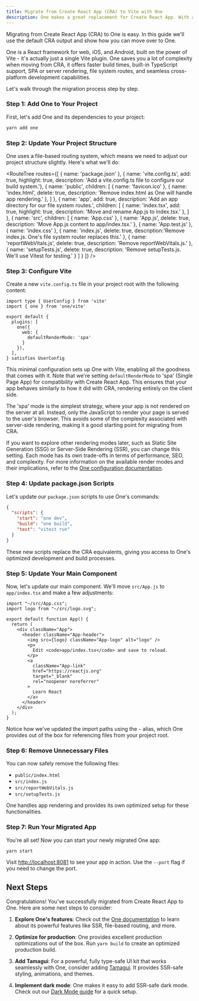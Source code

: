 ```yaml
---
title: Migrate from Create React App (CRA) to Vite with One
description: One makes a great replacement for Create React App. With a few simple steps, you can move over to One and enjoy the power of the Vite ecosystem.
---
```


Migrating from Create React App (CRA) to One is easy. In this guide we'll use the default CRA output and show how you can move over to One.

One is a React framework for web, iOS, and Android, built on the power of Vite - it's actually just a single Vite plugin. One saves you a lot of complexity when moving from CRA, it offers faster build times, built-in TypeScript support, SPA or server rendering, file system routes, and seamless cross-platform development capabilities.

Let's walk through the migration process step by step.

### Step 1: Add One to Your Project

First, let's add One and its dependencies to your project:

```bash
yarn add one
```

### Step 2: Update Your Project Structure

One uses a file-based routing system, which means we need to adjust our project structure slightly. Here's what we'll do:

<RouteTree
  routes={[
    { name: 'package.json' },
    { name: 'vite.config.ts', add: true, highlight: true, description: 'Add a vite.config.ts file to configure our build system.'},
    { name: 'public', children: [
      { name: 'favicon.ico' },
      { name: 'index.html', delete: true, description: 'Remove index.html as One will handle app rendering.' },
    ] },
    { name: 'app', add: true, description: 'Add an app directory for our file system routes.', children: [
      { name: 'index.tsx', add: true, highlight: true, description: 'Move and rename App.js to index.tsx.' },
    ] },
    { name: 'src', children: [
      { name: 'App.css' },
      { name: 'App.js', delete: true, description: 'Move App.js content to app/index.tsx.' },
      { name: 'App.test.js' },
      { name: 'index.css' },
      { name: 'index.js', delete: true, description:'Remove index.js. One\'s file system router replaces this.'  },
      { name: 'reportWebVitals.js', delete: true, description: 'Remove reportWebVitals.js.' },
      { name: 'setupTests.js', delete: true, description: 'Remove setupTests.js. We\'ll use Vitest for testing.' }
    ] }
  ]}
/>

### Step 3: Configure Vite

Create a new `vite.config.ts` file in your project root with the following content:

```tsx fileName=vite.config.ts
import type { UserConfig } from 'vite'
import { one } from 'one/vite'

export default {
  plugins: [
    one({
      web: {
        defaultRenderMode: 'spa'
      }
    }),
  ],
} satisfies UserConfig
```

This minimal configuration sets up One with Vite, enabling all the goodness that comes with it. Note that we're setting `defaultRenderMode` to 'spa' (Single Page App) for compatibility with Create React App. This ensures that your app behaves similarly to how it did with CRA, rendering entirely on the client side.

The 'spa' mode is the simplest strategy, where your app is not rendered on the server at all. Instead, only the JavaScript to render your page is served to the user's browser. This avoids some of the complexity associated with server-side rendering, making it a good starting point for migrating from CRA.

If you want to explore other rendering modes later, such as Static Site Generation (SSG) or Server-Side Rendering (SSR), you can change this setting. Each mode has its own trade-offs in terms of performance, SEO, and complexity. For more information on the available render modes and their implications, refer to the [One configuration documentation](/docs/configuration#defaultrendermode).

### Step 4: Update package.json Scripts

Let's update our `package.json` scripts to use One's commands:

```json fileName=package.json
{
  "scripts": {
    "start": "one dev",
    "build": "one build",
    "test": "vitest run"
  }
}
```

These new scripts replace the CRA equivalents, giving you access to One's optimized development and build processes.

### Step 5: Update Your Main Component

Now, let's update our main component. We'll move `src/App.js` to `app/index.tsx` and make a few adjustments:

```tsx fileName=app/index.tsx
import "~/src/App.css";
import logo from "~/src/logo.svg";

export default function App() {
  return (
    <div className="App">
      <header className="App-header">
        <img src={logo} className="App-logo" alt="logo" />
        <p>
          Edit <code>app/index.tsx</code> and save to reload.
        </p>
        <a
          className="App-link"
          href="https://reactjs.org"
          target="_blank"
          rel="noopener noreferrer"
        >
          Learn React
        </a>
      </header>
    </div>
  );
}
```

Notice how we've updated the import paths using the `~` alias, which One provides out of the box for referencing files from your project root.

### Step 6: Remove Unnecessary Files

You can now safely remove the following files:

- `public/index.html`
- `src/index.js`
- `src/reportWebVitals.js`
- `src/setupTests.js`

One handles app rendering and provides its own optimized setup for these functionalities.

### Step 7: Run Your Migrated App

You're all set! Now you can start your newly migrated One app:

```bash
yarn start
```

Visit [http://localhost:8081](http://localhost:8081) to see your app in action. Use the `--port` flag if you need to change the port.

## Next Steps

Congratulations! You've successfully migrated from Create React App to One. Here are some next steps to consider:

1. **Explore One's features**: Check out the [One documentation](/docs/introduction) to learn about its powerful features like SSR, file-based routing, and more.

2. **Optimize for production**: One provides excellent production optimizations out of the box. Run `yarn build` to create an optimized production build.

3. **Add Tamagui**: For a powerful, fully type-safe UI kit that works seamlessly with One, consider adding [Tamagui](/docs/guides-tamagui). It provides SSR-safe styling, animations, and themes.

4. **Implement dark mode**: One makes it easy to add SSR-safe dark mode. Check out our [Dark Mode guide](/docs/guides-dark-mode) for a quick setup.
